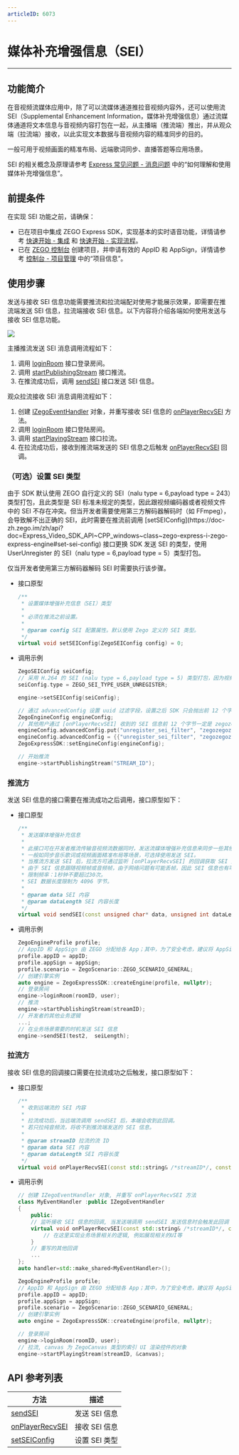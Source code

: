 ```yaml
---
articleID: 6073
---
```

# 媒体补充增强信息（SEI）

- - -

## 功能简介

在音视频流媒体应用中，除了可以流媒体通道推拉音视频内容外，还可以使用流 SEI（Supplemental Enhancement Information，媒体补充增强信息）通过流媒体通道将文本信息与音视频内容打包在一起，从主播端（推流端）推出，并从观众端（拉流端）接收，以此实现文本数据与音视频内容的精准同步的目的。

一般可用于视频画面的精准布局、远端歌词同步、直播答题等应用场景。

<Note title="说明">


SEI 的相关概念及原理请参考 [Express 常见问题 - 消息问题](https://doc-zh.zego.im/article/8668) 中的“如何理解和使用媒体补充增强信息”。

</Note>



## 前提条件

在实现 SEI 功能之前，请确保：

- 已在项目中集成 ZEGO Express SDK，实现基本的实时语音功能，详情请参考 [快速开始 - 集成](!ExpressAudioSDK-Integration/SDK_Integration) 和 [快速开始 - 实现流程](!ExpressAudioSDK-Integration/Solution_Implementation)。
- 已在 [ZEGO 控制台](https://console.zego.im) 创建项目，并申请有效的 AppID 和 AppSign，详情请参考 [控制台 - 项目管理](/console/project-info) 中的“项目信息”。

## 使用步骤

发送与接收 SEI 信息功能需要推流和拉流端配对使用才能展示效果，即需要在推流端发送 SEI 信息，拉流端接收 SEI 信息。以下内容将介绍各端如何使用发送与接收 SEI 信息功能。

<Frame width="512" height="auto" caption=""><img src="https://storage.zego.im/sdk-doc/Pics/Common/ZegoExpressEngine/send_and_recv_sei.png" /></Frame>

主播推流发送 SEI 消息调用流程如下：

1. 调用 [loginRoom](https://doc-zh.zego.im/zh/api?doc=Express_Video_SDK_API~CPP~class~zego-express-i-zego-express-engine#login-room) 接口登录房间。
2. 调用 [startPublishingStream](https://doc-zh.zego.im/zh/api?doc=Express_Video_SDK_API~CPP~class~zego-express-i-zego-express-engine#start-publishing-stream) 接口推流。
3. 在推流成功后，调用 [sendSEI](https://doc-zh.zego.im/zh/api?doc=Express_Video_SDK_API~CPP~class~zego-express-i-zego-express-engine#send-sei) 接口发送 SEI 信息。

观众拉流接收 SEI 消息调用流程如下：

1. 创建 [IZegoEventHandler](https://doc-zh.zego.im/zh/api?doc=Express_Video_SDK_API~CPP~class~zego-express-i-zego-event-handler) 对象，并重写接收 SEI 信息的 [onPlayerRecvSEI](https://doc-zh.zego.im/zh/api?doc=Express_Video_SDK_API~CPP~class~zego-express-i-zego-event-handler##on-player-recv-sei) 方法。
2. 调用 [loginRoom](https://doc-zh.zego.im/zh/api?doc=Express_Video_SDK_API~CPP~class~zego-express-i-zego-express-engine#login-room) 接口登陆房间。
3. 调用 [startPlayingStream](https://doc-zh.zego.im/zh/api?doc=Express_Video_SDK_API~CPP~class~zego-express-i-zego-express-engine#start-playing-stream) 接口拉流。
4. 在拉流成功后，接收到推流端发送的 SEI 信息之后触发 [onPlayerRecvSEI](https://doc-zh.zego.im/zh/api?doc=Express_Video_SDK_API~CPP~class~zego-express-i-zego-event-handler#on-player-recv-sei) 回调。


### （可选）设置 SEI 类型

<Accordion title="设置 SEI 类型" defaultOpen="false">
由于 SDK 默认使用 ZEGO 自行定义的 SEI（nalu type = 6,payload type = 243）类型打包，且此类型是 SEI 标准未规定的类型，因此跟视频编码器或者视频文件中的 SEI 不存在冲突。但当开发者需要使用第三方解码器解码时（如 FFmpeg），会导致解不出正确的 SEI，此时需要在推流前调用 [setSEIConfig](https://doc-zh.zego.im/zh/api?doc=Express_Video_SDK_API~CPP_windows~class~zego-express-i-zego-express-engine#set-sei-config) 接口更换 SDK 发送 SEI 的类型，使用 UserUnregister 的 SEI（nalu type = 6,payload type = 5）类型打包。

<Note title="说明">


仅当开发者使用第三方解码器解码 SEI 时需要执行该步骤。

</Note>




- 接口原型

    ```cpp
    /**
     * 设置媒体增强补充信息（SEI）类型
     *
     * 必须在推流之前设置。
     *
     * @param config SEI 配置属性。默认使用 Zego 定义的 SEI 类型。
     */
    virtual void setSEIConfig(ZegoSEIConfig config) = 0;
    ```

- 调用示例

    ```cpp
    ZegoSEIConfig seiConfig;
    // 采用 H.264 的 SEI (nalu type = 6,payload type = 5) 类型打包，因为视频编码器自身会产生 payload type 为 5 的 SEI，或者使用视频文件推流时，视频文件中也可能存在这样的 SEI，所以使用此类型时，用户需要把 uuid + content 当作 buffer 塞给 SEI 发送接口；此时为了区别视频编码器自身产生的 SEI， App 在发送此类型 SEI 时，可以填写业务特定的 uuid（uuid长度为16字节），接收方使用 SDK 解析 payload type 为 5 的 SEI 时，会根据设置的过滤字符串过滤出 uuid相符的 SEI 抛给业务，如果没有设置过滤字符串，SDK 会把所有收到的 SEI 都抛给开发者。
    seiConfig.type = ZEGO_SEI_TYPE_USER_UNREGISTER;

    engine->setSEIConfig(seiConfig);

    // 通过 advancedConfig 设置 uuid 过滤字段，设置之后 SDK 只会抛出前 12 个字节为开发者所设置 uuid 的 SEI
    ZegoEngineConfig engineConfig;
    // 其他用户通过 [onPlayerRecvSEI] 收到的 SEI 信息前 12 个字节一定是 zegozegozego，其他会被过滤
    engineConfig.advancedConfig.put("unregister_sei_filter", "zegozegozego");
    engineConfig.advancedConfig = {{"unregister_sei_filter", "zegozegozego"}};
    ZegoExpressSDK::setEngineConfig(engineConfig);

    // 开始推流
    engine->startPublishingStream("STREAM_ID");
    ```
</Accordion>


### 推流方

发送 SEI 信息的接口需要在推流成功之后调用，接口原型如下：

- 接口原型

    ```cpp
    /**
     * 发送媒体增强补充信息
     *
     * 此接口可在开发者推流传输音视频流数据同时，发送流媒体增强补充信息来同步一些其他附加信息。
     * 一般如同步音乐歌词或视频画面精准布局等场景，可选择使用发送 SEI。
     * 当推流方发送 SEI 后，拉流方可通过监听 [onPlayerRecvSEI] 的回调获取 SEI 内容。
     * 由于 SEI 信息跟随视频帧或音频帧，由于网络问题有可能丢帧，因此 SEI 信息也有可能丢，为解决这种情况，应该在限制频率内多发几次。
     * 限制频率：1秒钟不要超过30次。
     * SEI 数据长度限制为 4096 字节。
     *
     * @param data SEI 内容
     * @param dataLength SEI 内容长度
     */
    virtual void sendSEI(const unsigned char* data, unsigned int dataLength) = 0;
    ```

- 调用示例

    ```cpp
    ZegoEngineProfile profile;
    // AppID 和 AppSign 由 ZEGO 分配给各 App；其中，为了安全考虑，建议将 AppSign 存储在 App 的业务后台，需要使用时从后台获取
    profile.appID = appID;
    profile.appSign = appSign;
    profile.scenario = ZegoScenario::ZEGO_SCENARIO_GENERAL;
    // 创建引擎实例
    auto engine = ZegoExpressSDK::createEngine(profile, nullptr);
    // 登录房间
    engine->loginRoom(roomID, user);
    // 推流
    engine->startPublishingStream(streamID);
    // 开发者的其他业务逻辑
    ...;
    // 在业务场景需要的时机发送 SEI 信息
    engine->sendSEI(test2,  seiLength);
    ```

### 拉流方

接收 SEI 信息的回调接口需要在拉流成功之后触发，接口原型如下：

- 接口原型

    ```cpp
    /**
     * 收到远端流的 SEI 内容
     *
     * 拉流成功后，当远端流调用 sendSEI 后，本端会收到此回调。
     * 若只拉纯音频流，将收不到推流端发送的 SEI 信息。
     *
     * @param streamID 拉流的流 ID
     * @param data SEI 内容
     * @param dataLength SEI 内容长度
     */
    virtual void onPlayerRecvSEI(const std::string& /*streamID*/, const unsigned char* /*data*/, unsigned int /*dataLength*/);
    ```

- 调用示例

    ```cpp
    // 创建 IZegoEventHandler 对象, 并重写 onPlayerRecvSEI 方法
    class MyEventHandler :public IZegoEventHandler
    {
        public:
        // 监听接收 SEI 信息的回调, 当发送端调用 sendSEI 发送信息时会触发此回调
        virtual void onPlayerRecvSEI(const std::string& /*streamID*/, const unsigned char* /*data*/, unsigned int /*dataLength*/) {
            // 在这里实现业务场景相关的逻辑, 例如展现相关的UI等
        }
        // 重写的其他回调
        ...
    };
    auto handler=std::make_shared<MyEventHandler>();

    ZegoEngineProfile profile;
    // AppID 和 AppSign 由 ZEGO 分配给各 App；其中，为了安全考虑，建议将 AppSign 存储在 App 的业务后台，需要使用时从后台获取
    profile.appID = appID;
    profile.appSign = appSign;
    profile.scenario = ZegoScenario::ZEGO_SCENARIO_GENERAL;
    // 创建引擎实例
    auto engine = ZegoExpressSDK::createEngine(profile, nullptr);

    // 登录房间
    engine->loginRoom(roomID, user);
    // 拉流, canvas 为 ZegoCanvas 类型的索引 UI 渲染控件的对象
    engine->startPlayingStream(streamID, &canvas);
    ```



## API 参考列表

| 方法 | 描述 |
|-------|--------|
| [sendSEI](https://doc-zh.zego.im/zh/api?doc=Express_Video_SDK_API~CPP~class~zego-express-i-zego-express-engine#send-sei) | 发送 SEI 信息 |
| [onPlayerRecvSEI](https://doc-zh.zego.im/zh/api?doc=Express_Video_SDK_API~CPP~class~zego-express-i-zego-event-handler#on-player-recv-sei) | 接收 SEI 信息 |
| [setSEIConfig](https://doc-zh.zego.im/zh/api?doc=Express_Video_SDK_API~CPP_windows~class~zego-express-i-zego-express-engine#set-sei-config) | 设置 SEI 类型 |
